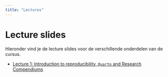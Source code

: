 ```yaml
---
title: "Lectures"
---
```


# Lecture slides
Hieronder vind je de lecture slides voor de verschillende onderdelen van de cursus.

- [Lecture 1: Introduction to reproducibility, `Quarto` and Research Compendiums](slides/lec-1-speaker.html)
